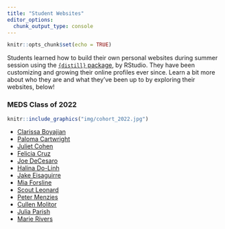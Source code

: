 ```yaml
---
title: "Student Websites"
editor_options: 
  chunk_output_type: console
---
```


```r
knitr::opts_chunk$set(echo = TRUE)
```

Students learned how to build their own personal websites during summer session using the [`{distill}` package](https://rstudio.github.io/distill/), by RStudio. They have been customizing and growing their online profiles ever since. Learn a bit more about who they are and what they've been up to by exploring their websites, below!

### MEDS Class of 2022

```r
knitr::include_graphics("img/cohort_2022.jpg")
```

- [Clarissa Boyajian](https://cboyajian.github.io/)
- [Paloma Cartwright](https://palomacartwright.github.io/)
- [Juliet Cohen](https://julietcohen.github.io/)
- [Felicia Cruz](https://fmcruz23.github.io/)
- [Joe DeCesaro](https://joedecesaro.github.io/)
- [Halina Do-Linh](https://hdolinh.github.io/)
- [Jake Eisaguirre](https://jake-eisaguirre.github.io/)
- [Mia Forsline](https://miaforsline.github.io/)
- [Scout Leonard](https://scoutcleonard.github.io/)
- [Peter Menzies](https://petermenzies.github.io/)
- [Cullen Molitor](https://cullen-molitor.github.io/)
- [Julia Parish](https://juliaparish.github.io/)
- [Marie Rivers](https://marierivers.github.io/)

